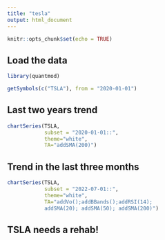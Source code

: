 ```yaml
---
title: "tesla"
output: html_document
---
```


```r
knitr::opts_chunk$set(echo = TRUE)
```

## Load the data
```r
library(quantmod)
```

```r
getSymbols(c("TSLA"), from = "2020-01-01")
```

## Last two years trend
```r
chartSeries(TSLA, 
            subset = "2020-01-01::",
            theme="white", 
            TA="addSMA(200)")
```

## Trend in the last three months
```r
chartSeries(TSLA, 
            subset = "2022-07-01::",
            theme="white", 
            TA="addVo();addBBands();addRSI(14); 
            addSMA(20); addSMA(50); addSMA(200)")
```

## TSLA needs a rehab!













